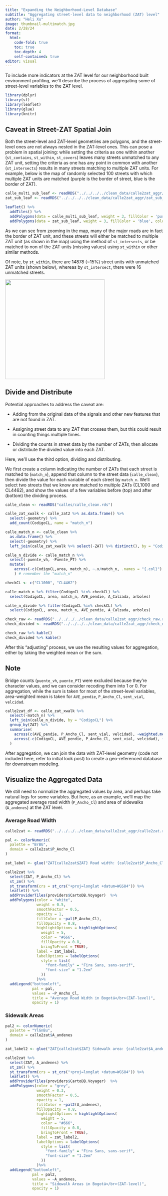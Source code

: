 ```yaml
---
title: "Expanding the Neighborhood-Level Database"
subtitle: "Aggregating street-level data to neighborhood (ZAT) level"
author: "Heli Xu"
image: thumbnail-multimatch.jpg
date: 2/28/24
format: 
  html:
    code-fold: true
    toc: true
    toc-depth: 4
    self-contained: true
editor: visual
---
```


To include more indicators at the ZAT level for our neighborhood built environment profiling, we'll describe the process of aggregating some of street-level variables to the ZAT level.

```r
library(dplyr)
library(sf)
library(leaflet)
library(glue)
library(knitr)
```

## Caveat in Street-ZAT Spatial Join

Both the street-level and ZAT-level geometries are polygons, and the street-level ones are not always nested in the ZAT-level ones. This can pose a problem in spatial joining: while setting the criteria as one within another (`st_contains`, `st_within`, `st_covers`) leaves many streets unmatched to any ZAT unit, setting the criteria as one has any point in common with another (`st_intersects`) results in many streets matching to multiple ZAT units. For example, below is the map of randomly selected 100 streets with which multiple ZAT units are matched (purple is the border of street, blue is the border of ZAT).

```r
calle_multi_sub_leaf <- readRDS("../../../../clean_data/calle2zat_aggr/calle_multi_sub_leaf.rds")
zat_sub_leaf <- readRDS("../../../../clean_data/calle2zat_aggr/zat_sub_leaf.rds")

leaflet() %>% 
  addTiles() %>% 
  addPolygons(data = calle_multi_sub_leaf, weight = 3, fillColor = 'purple', color = 'purple') %>% 
  addPolygons(data = zat_sub_leaf, weight = 3, fillColor = 'blue', color = 'blue') 

```

As we can see from zooming in the map, many of the major roads are in fact the border of ZAT unit, and these streets will either be matched to multiple ZAT unit (as shown in the map) using the method of `st_intersects`, or be matched to non of the ZAT units (missing values) using `st_within` or other similar methods.

Of note, by `st_within`, there are 14878 (\~15%) street units with unmatched ZAT units (shown below), whereas by `st_intersect`, there were 16 unmatched streets.

![](thumbnail-multimatch.jpg){fig-align="center" width="318"}

## Divide and Distribute

Potential approaches to address the caveat are:

-   Adding from the original data of the signals and other new features that are not found in ZAT.

-   Assigning street data to any ZAT that crosses them, but this could result in counting things multiple times.

-   Dividing the counts in street data by the number of ZATs, then allocate or distribute the divided value into each ZAT.

Here, we'll use the third option, dividing and distributing.

We first create a column indicating the number of ZATs that each street is matched to (`match_n`), append that column to the street data (`calle_clean`), then divide the value for each variable of each street by `match_n`. We'll select two streets that we know are matched to multiple ZATs (CL1000 and CL4462), and show the values of a few variables before (top) and after (bottom) the dividing process.

```r
calle_clean <- readRDS("calles/calle_clean.rds")

calle_zat_xwalk <- calle_zat2 %>% as.data.frame() %>%
  select(-geometry) %>% 
  add_count(CodigoCL, name = "match_n") 

calle_match_n <- calle_clean %>% 
  as.data.frame() %>% 
  select(-geometry) %>% 
  left_join(calle_zat_xwalk %>% select(-ZAT) %>% distinct(), by = "CodigoCL")

calle_n_divide <- calle_match_n %>% 
  select(-puente_vh, -Puente_PT) %>% 
  mutate(
    across(-c(CodigoCL,area, match_n), ~.x/match_n, .names = "{.col}")
    ) # remember the "match_n"

checkCL <- c("CL1000", "CL4462")

calle_match_n %>% filter(CodigoCL %in% checkCL) %>% 
  select(CodigoCL, area, match_n, AVE_pendie, A_Calzada, arboles)

calle_n_divide %>% filter(CodigoCL %in% checkCL) %>% 
  select(CodigoCL, area, match_n, AVE_pendie, A_Calzada, arboles)
```

```r
check_raw <- readRDS("../../../../clean_data/calle2zat_aggr/check_raw.rds")
check_divided <- readRDS("../../../../clean_data/calle2zat_aggr/check_divided.rds")

check_raw %>% kable()
check_divided %>% kable()
```

After this "adjusting" process, we use the resulting values for aggregation, either by taking the weighted mean or the sum.

::: callout-tip
## Note

Bridge counts (`puente_vh`, `puente_PT`) were excluded because they're character values, and we can consider recoding them into 1 or 0. For aggregation, while the sum is taken for most of the street-level variables, area-weighted mean is taken for `AVE_pendie`, `P_Ancho_Cl`, `sent_vial`, `velcidad`.
:::

```r
calle2zat_df <- calle_zat_xwalk %>% 
  select(-match_n) %>% 
  left_join(calle_n_divide, by = "CodigoCL") %>% 
  group_by(ZAT) %>% 
  summarise(
    across(c(AVE_pendie, P_Ancho_Cl, sent_vial, velcidad), ~weighted.mean(.x, w=area), .names = "{.col}"),
    across(-c(CodigoCL, AVE_pendie, P_Ancho_Cl, sent_vial, velcidad), ~sum(.x), .names = "{.col}")
  )

```

After aggregation, we can join the data with ZAT-level geometry (code not included here, refer to initial look post) to create a geo-referenced database for downstream modeling.

## Visualize the Aggregated Data

We still need to normalize the aggregated values by area, and perhaps take natural logs for some variables. But here, as an example, we'll map the aggregated average road width (`P_Ancho_Cl`) and area of sidewalks (`A_andenes`) at the ZAT level.

### Average Road Width

```r
calle2zat <- readRDS("../../../../clean_data/calle2zat_aggr/calle2zat.rds")

pal <- colorNumeric(
  palette = "BrBG",
  domain = calle2zat$P_Ancho_Cl
)

zat_label <- glue("ZAT{calle2zat$ZAT} Road width: {calle2zat$P_Ancho_Cl}")

calle2zat %>% 
  select(ZAT, P_Ancho_Cl) %>% 
  st_zm() %>%
  st_transform(crs = st_crs("+proj=longlat +datum=WGS84")) %>%
  leaflet() %>%
  addProviderTiles(providers$CartoDB.Voyager)  %>%
  addPolygons(color = "white", 
              weight = 0.5,
              smoothFactor = 0.5,
              opacity = 1,
              fillColor = ~pal(P_Ancho_Cl),
              fillOpacity = 0.8,
              highlightOptions = highlightOptions(
                weight = 5,
                color = "#666",
                fillOpacity = 0.8,
                bringToFront = TRUE),
              label = zat_label,
              labelOptions = labelOptions(
                style = list(
                  "font-family" = "Fira Sans, sans-serif",
                  "font-size" = "1.2em"
                ))
              )%>% 
  addLegend("bottomleft",
            pal = pal,
            values = ~P_Ancho_Cl,
            title = "Average Road Width in Bogotá</br>(ZAT-level)",
            opacity = 1)
```

### Sidewalk Areas

```r
pal2 <- colorNumeric(
  palette = "YlGnBu",
  domain = calle2zat$A_andenes
)

zat_label2 <- glue("ZAT{calle2zat$ZAT} Sidewalk area: {calle2zat$A_andenes}")

calle2zat %>% 
  select(ZAT, A_andenes) %>% 
  st_zm() %>%
  st_transform(crs = st_crs("+proj=longlat +datum=WGS84")) %>%
  leaflet() %>%
  addProviderTiles(providers$CartoDB.Voyager)  %>%
  addPolygons(color = "grey", 
              weight = 0.3,
              smoothFactor = 0.5,
              opacity = 1,
              fillColor = ~pal2(A_andenes),
              fillOpacity = 0.8,
              highlightOptions = highlightOptions(
                weight = 5,
                color = "#666",
                fillOpacity = 0.8,
                bringToFront = TRUE),
              label = zat_label2,
              labelOptions = labelOptions(
                style = list(
                  "font-family" = "Fira Sans, sans-serif",
                  "font-size" = "1.2em"
                ))
              )%>% 
  addLegend("bottomleft",
            pal = pal2,
            values = ~A_andenes,
            title = "Sidewalk Areas in Bogotá</br>(ZAT-level)",
            opacity = 1)
```

### 

